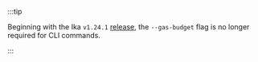 :::tip

Beginning with the Ika `v1.24.1` [release](https://github.com/MystenLabs/sui/releases/tag/mainnet-v1.24.1), the `--gas-budget` flag is no longer required for CLI commands.

:::